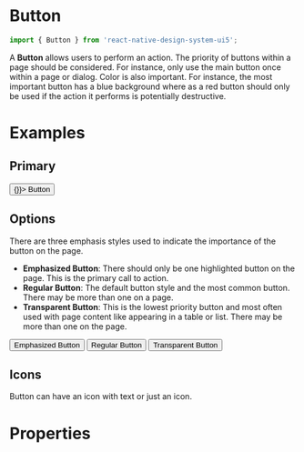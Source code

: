 
<Meta title="COMPONENT API|Button" component={Button} />

# Button
```jsx
import { Button } from 'react-native-design-system-ui5';
```
A **Button** allows users to perform an action. The priority of buttons within a page should be considered. For instance, only use the main button once within a page or dialog. Color is also important. For instance, the most important button has a blue background where as a red button should only be used if the action it performs is potentially destructive.

# Examples
## Primary
<Preview>
  <Button onPress={() => {}}>
    Button
  </Button>
</Preview>

## Options
There are three emphasis styles used to indicate the importance of the button on the page.
* **Emphasized Button**: There should only be one highlighted button on the page. This is the primary call to action.
* **Regular Button**: The default button style and the most common button. There may be more than one on a page.
* **Transparent Button**: This is the lowest priority button and most often used with page content like appearing in a table or list. There may be more than one on the page.

<Preview>
  <HBox>
    <Button option="emphasized">
      Emphasized Button
    </Button>
    <Button>
      Regular Button
    </Button>
    <Button option="transparent">
      Transparent Button
    </Button>
  </HBox>
</Preview>

## Icons
Button can have an icon with text or just an icon.

# Properties
<Props of={Button} />

